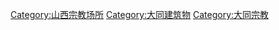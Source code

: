 [[Category:山西宗教场所|Category:山西宗教场所]]
[[Category:大同建筑物|Category:大同建筑物]]
[[Category:大同宗教|Category:大同宗教]]